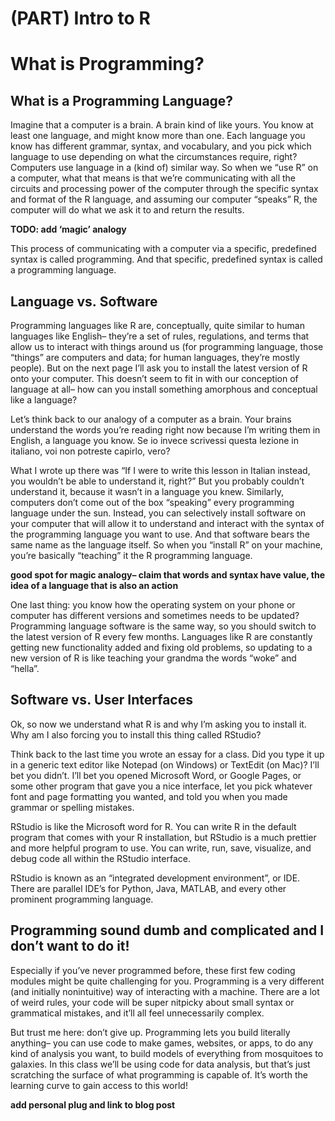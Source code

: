 # (PART) Intro to R {-} 

# What is Programming?
 
## What is a Programming Language?
 Imagine that a computer is a brain. A brain kind of like yours. You know at least one language, and might know more than one. Each language you know has different grammar, syntax, and vocabulary, and you pick which language to use depending on what the circumstances require, right? Computers use language in a (kind of) similar way. So when we "use R" on a computer, what that means is that we're communicating with all the circuits and processing power of the computer through the specific syntax and format of the R language, and assuming our computer "speaks" R, the computer will do what we ask it to and return the results. 

**TODO: add 'magic' analogy**

This process of communicating with a computer via a specific, predefined syntax is called programming. And that specific, predefined syntax is called a programming language. 


## Language vs. Software
Programming languages like R are, conceptually, quite similar to human languages like English-- they're a set of rules, regulations, and terms that allow us to interact with things around us (for programming language, those "things" are computers and data; for human languages, they're mostly people). But on the next page I'll ask you to install the latest version of R onto your computer. This doesn't seem to fit in with our conception of language at all-- how can you install something amorphous and conceptual like a language?

Let's think back to our analogy of a computer as a brain. Your brains understand the words you're reading right now because I'm writing them in English, a language you know. Se io invece scrivessi questa lezione in italiano, voi non potreste capirlo, vero?

What I wrote up there was "If I were to write this lesson in Italian instead, you wouldn't be able to understand it, right?" But you probably couldn't understand it, because it wasn't in a language you knew. Similarly, computers don't come out of the box "speaking" every programming language under the sun. Instead, you can selectively install software on your computer that will allow it to understand and interact with the syntax of the programming language you want to use. And that software bears the same name as the language itself. So when you "install R" on your machine, you're basically "teaching" it the R programming language. 

**good spot for magic analogy-- claim that words and syntax have value, the idea of a language that is also an action**

One last thing: you know how the operating system on your phone or computer has different versions and sometimes needs to be updated? Programming language software is the same way, so you should switch to the latest version of R every few months. Languages like R are constantly getting new functionality added and fixing old problems, so updating to a new version of R is like teaching your grandma the words "woke" and "hella". 

 
## Software vs. User Interfaces
Ok, so now we understand what R is and why I'm asking you to install it. Why am I also forcing you to install this thing called RStudio?

Think back to the last time you wrote an essay for a class. Did you type it up in a generic text editor like Notepad (on Windows) or TextEdit (on Mac)? I'll bet you didn't. I'll bet you opened Microsoft Word, or Google Pages, or some other program that gave you a nice interface, let you pick whatever font and page formatting you wanted, and told you when you made grammar or spelling mistakes. 

RStudio is like the Microsoft word for R. You can write R in the default program that comes with your R installation, but RStudio is a much prettier and more helpful program to use. You can write, run, save, visualize, and debug code all within the RStudio interface. 

RStudio is known as an "integrated development environment", or IDE. There are parallel IDE's for Python, Java, MATLAB, and every other prominent programming language. 

 
## Programming sound dumb and complicated and I don't want to do it!
Especially if you've never programmed before, these first few coding modules might be quite challenging for you. Programming is a very different (and initially nonintuitive) way of interacting with a machine. There are a lot of weird rules, your code will be super nitpicky about small syntax or grammatical mistakes, and it'll all feel unnecessarily complex. 

But trust me here: don't give up. Programming lets you build literally anything-- you can use code to make games, websites, or apps, to do any kind of analysis you want, to build models of everything from mosquitoes to galaxies. In this class we'll be using code for data analysis, but that's just scratching the surface of what programming is capable of. It's worth the learning curve to gain access to this world!

**add personal plug and link to blog post** 